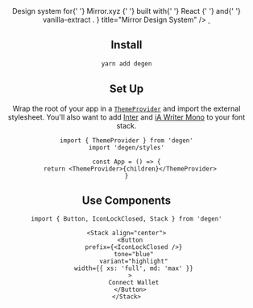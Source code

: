 


<Header
  description={
    <>
      Design system for{' '}
      <Link className={styles.link} href="https://mirror.xyz">
        Mirror.xyz
      </Link>{' '}
      built with{' '}
      <Link className={styles.link} href="https://reactjs.org/">
        React
      </Link>{' '}
      and{' '}
      <Link className={styles.link} href="https://vanilla-extract.style/">
        vanilla-extract
      </Link>
      .
    </>
  }
  title="Mirror Design System"
/>

<Stack direction="horizontal">
  <a aria-label="NPM version" href="https://www.npmjs.com/package/degen">
    <img
      alt=""
      src="https://img.shields.io/npm/v/degen.svg?style=for-the-badge&labelColor=000000"
    />
  </a>
  <a aria-label="License" href={createGitHubLink('/LICENSE')}>
    <img
      alt=""
      src="https://img.shields.io/npm/l/degen.svg?style=for-the-badge&labelColor=000000"
    />
  </a>
</Stack>

## Install

```bash
yarn add degen
```

## Set Up

Wrap the root of your app in a [`ThemeProvider`](/components/ThemeProvider) and import the external stylesheet. You'll also want to add [Inter](https://rsms.me/inter/) and [iA Writer Mono](https://github.com/iaolo/iA-Fonts/tree/master/iA%20Writer%20Mono) to your font stack.

```tsx
import { ThemeProvider } from 'degen'
import 'degen/styles'

const App = () => {
  return <ThemeProvider>{children}</ThemeProvider>
}
```

## Use Components

```tsx
import { Button, IconLockClosed, Stack } from 'degen'
```

```tsx live=true expand=true
<Stack align="center">
  <Button
    prefix={<IconLockClosed />}
    tone="blue"
    variant="highlight"
    width={{ xs: 'full', md: 'max' }}
  >
    Connect Wallet
  </Button>
</Stack>
```
